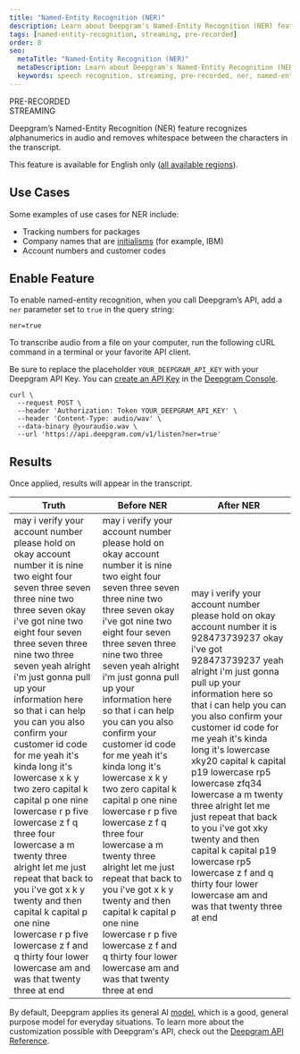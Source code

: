 ---
title: "Named-Entity Recognition (NER)"
description: Learn about Deepgram's Named-Entity Recognition (NER) feature, which recognizes alphanumerics in audio and removes whitespace between the characters in the transcript.
tags: [named-entity-recognition, streaming, pre-recorded]
order: 8
seo:
  metaTitle: "Named-Entity Recognition (NER)"
  metaDescription: Learn about Deepgram's Named-Entity Recognition (NER) feature, which recognizes alphanumerics in audio and removes whitespace between the characters in the transcript.
  keywords: speech recognition, streaming, pre-recorded, ner, named-entity recognition, named entity, alphanumerics
---
<div class="badge">PRE-RECORDED</div>
<div class="badge">STREAMING</div>

Deepgram’s Named-Entity Recognition (NER) feature recognizes alphanumerics in audio and removes whitespace between the characters in the transcript.

<Alert type="warning">

This feature is available for English only ([all available regions](/documentation/features/language/#enable-feature)).

</Alert>

## Use Cases

Some examples of use cases for NER include:

* Tracking numbers for packages
* Company names that are [initialisms](/documentation/glossary/#I) (for example, IBM)
* Account numbers and customer codes

## Enable Feature

To enable named-entity recognition, when you call Deepgram’s API, add a `ner` parameter set to `true` in the query string:

`ner=true`

To transcribe audio from a file on your computer, run the following cURL command in a terminal or your favorite API client.

<Alert type="info">

Be sure to replace the placeholder `YOUR_DEEPGRAM_API_KEY` with your Deepgram API Key. You can [create an API Key](/documentation/getting-started/authentication/#create-an-api-key) in the [Deepgram Console](https://console.deepgram.com).

</Alert>

<CodeGroup title="curl">

<CodeBlock label="curl" active>

```curl
curl \
  --request POST \
  --header 'Authorization: Token YOUR_DEEPGRAM_API_KEY' \
  --header 'Content-Type: audio/wav' \
  --data-binary @youraudio.wav \
  --url 'https://api.deepgram.com/v1/listen?ner=true'
```

</CodeBlock>

</CodeGroup>

## Results

Once applied, results will appear in the transcript.


| Truth | Before NER | After NER |
|-------|------------------|-----------------|
| may i verify your account number please hold on okay account number it is nine two eight four seven three seven three nine two three seven okay i've got nine two eight four seven three seven three nine two three seven yeah alright i'm just gonna pull up your information here so that i can help you can you also confirm your customer id code for me yeah it's kinda long it's lowercase x k y two zero capital k capital p one nine lowercase r p five lowercase z f q three four lowercase a m twenty three alright let me just repeat that back to you i've got x k y twenty and then capital k capital p one nine lowercase r p five lowercase z f and q thirty four lower lowercase am and was that twenty three at end | may i verify your account number please hold on okay account number it is nine two eight four seven three seven three nine two three seven okay i've got nine two eight four seven three seven three nine two three seven yeah alright i'm just gonna pull up your information here so that i can help you can you also confirm your customer id code for me yeah it's kinda long it's lowercase x k y two zero capital k capital p one nine lowercase r p five lowercase z f q three four lowercase a m twenty three alright let me just repeat that back to you i've got x k y twenty and then capital k capital p one nine lowercase r p five lowercase z f and q thirty four lower lowercase am and was that twenty three at end | may i verify your account number please hold on okay account number it is 928473739237 okay i've got 928473739237 yeah alright i'm just gonna pull up your information here so that i can help you can you also confirm your customer id code for me yeah it's kinda long it's lowercase xky20 capital k capital p19 lowercase rp5 lowercase zfq34 lowercase a m twenty three alright let me just repeat that back to you i've got xky twenty and then capital k capital p19 lowercase rp5 lowercase z f and q thirty four lower lowercase am and was that twenty three at end |

<Alert type="info">

By default, Deepgram applies its general AI [model](/api-reference/transcription/#model-pr), which is a good, general purpose model for everyday situations. To learn more about the customization possible with Deepgram's API, check out the [Deepgram API Reference](/api-reference/).

</Alert>
